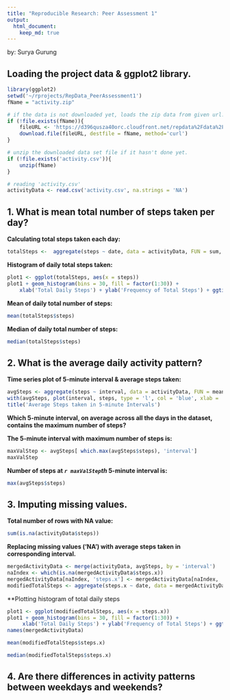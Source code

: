 ```yaml
---
title: "Reproducible Research: Peer Assessment 1"
output: 
  html_document:
    keep_md: true
---
```

by: Surya Gurung

## Loading the project data & ggplot2 library.

```r
library(ggplot2)
setwd('~/rprojects/RepData_PeerAssessment1') 
fName = "activity.zip"

# if the data is not downloaded yet, loads the zip data from given url.
if (!file.exists(fName)){
    fileURL <- 'https://d396qusza40orc.cloudfront.net/repdata%2Fdata%2Factivity.zip'
    download.file(fileURL, destfile = fName, method='curl')
}  

# unzip the downloaded data set file if it hasn't done yet.
if (!file.exists('activity.csv')){
    unzip(fName)
}

# reading 'activity.csv'
activityData <- read.csv('activity.csv', na.strings = 'NA')
```

## 1. What is mean total number of steps taken per day?

**Calculating total steps taken each day:**
```r
totalSteps <-  aggregate(steps ~ date, data = activityData, FUN = sum, na.rm = TRUE)
```

**Histogram of daily total steps taken:**
```r
plot1 <- ggplot(totalSteps, aes(x = steps)) 
plot1 + geom_histogram(bins = 30, fill = factor(1:30)) + 
    xlab('Total Daily Steps') + ylab('Frequency of Total Steps') + ggtitle('Total Daily Steps Distribution without missing values')
```

**Mean of daily total number of steps:**
```r
mean(totalSteps$steps)
```
 
**Median of daily total number of steps:**
```r
median(totalSteps$steps)
```
## 2. What is the average daily activity pattern?

**Time series plot of 5-minute interval & average steps taken:**
```r
avgSteps <- aggregate(steps ~ interval, data = activityData, FUN = mean, na.rm = TRUE)
with(avgSteps, plot(interval, steps, type = 'l', col = 'blue', xlab = '5-Minute Interval', ylab = 'Average Steps'))
title('Average Steps taken in 5-minute Intervals')

```

**Which 5-minute interval, on average across all the days in the dataset, contains the maximum number of steps?**  

**The 5-minute interval with maximum number of steps is:**

```r
maxValStep <- avgSteps[ which.max(avgSteps$steps), 'interval']
maxValStep
```

**Number of steps at *`r maxValStep`th* 5-minute interval is:**
```r
max(avgSteps$steps)
```
## 3. Imputing missing values.

**Total number of rows with NA value:**
```r
sum(is.na(activityData$steps))
```

**Replacing missing values ('NA') with average steps taken in corresponding interval.**
```r
mergedActivityData <- merge(activityData, avgSteps, by = 'interval')
naIndex <- which(is.na(mergedActivityData$steps.x))
mergedActivityData[naIndex, 'steps.x'] <- mergedActivityData[naIndex, 'steps.y']
modifiedTotalSteps <- aggregate(steps.x ~ date, data = mergedActivityData, FUN = sum)
```

**Plotting histogram of total daily steps
```r
plot1 <- ggplot(modifiedTotalSteps, aes(x = steps.x)) 
plot1 + geom_histogram(bins = 30, fill = factor(1:30)) + 
     xlab('Total Daily Steps') + ylab('Frequency of Total Steps') + ggtitle('Total Daily Steps Distribution with replacing missing values')
names(mergedActivityData)
```

```r
mean(modifiedTotalSteps$steps.x)
```
```r
median(modifiedTotalSteps$steps.x)
```



## 4. Are there differences in activity patterns between weekdays and weekends?
